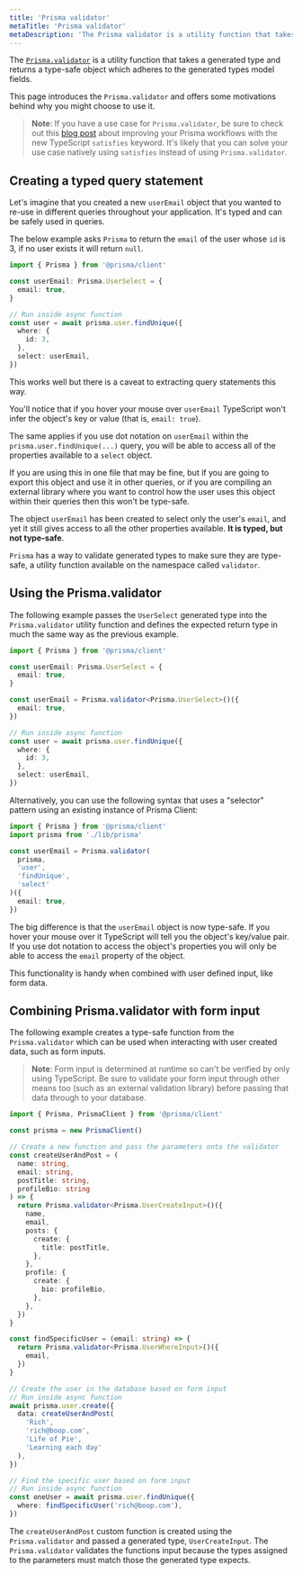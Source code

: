 ```yaml
---
title: 'Prisma validator'
metaTitle: 'Prisma validator'
metaDescription: 'The Prisma validator is a utility function that takes a generated type and returns a type-safe object which adheres to the generated types model fields.'
---
```


<TopBlock>

The [`Prisma.validator`](/orm/reference/prisma-client-reference#prismavalidator)  is a utility function that takes a generated type and returns a type-safe object which adheres to the generated types model fields.

This page introduces the `Prisma.validator` and offers some motivations behind why you might choose to use it.

</TopBlock>

> **Note**: If you have a use case for `Prisma.validator`, be sure to check out this [blog post](https://www.prisma.io/blog/satisfies-operator-ur8ys8ccq7zb) about improving your Prisma workflows with the new TypeScript `satisfies` keyword. It's likely that you can solve your use case natively using `satisfies` instead of using `Prisma.validator`.

## Creating a typed query statement

Let's imagine that you created a new `userEmail` object that you wanted to re-use in different queries throughout your application. It's typed and can be safely used in queries.

The below example asks `Prisma` to return the `email` of the user whose `id` is 3, if no user exists it will return `null`.

```ts
import { Prisma } from '@prisma/client'

const userEmail: Prisma.UserSelect = {
  email: true,
}

// Run inside async function
const user = await prisma.user.findUnique({
  where: {
    id: 3,
  },
  select: userEmail,
})
```

This works well but there is a caveat to extracting query statements this way.

You'll notice that if you hover your mouse over `userEmail` TypeScript won't infer the object's key or value (that is, `email: true`).

The same applies if you use dot notation on `userEmail` within the `prisma.user.findUnique(...)` query, you will be able to access all of the properties available to a `select` object.

If you are using this in one file that may be fine, but if you are going to export this object and use it in other queries, or if you are compiling an external library where you want to control how the user uses this object within their queries then this won't be type-safe.

The object `userEmail` has been created to select only the user's `email`, and yet it still gives access to all the other properties available. **It is typed, but not type-safe**.

`Prisma` has a way to validate generated types to make sure they are type-safe, a utility function available on the namespace called `validator`.

## Using the <inlinecode>Prisma.validator</inlinecode>

The following example passes the `UserSelect` generated type into the `Prisma.validator` utility function and defines the expected return type in much the same way as the previous example.

```ts highlight=3,4,5;delete|7-9;add
import { Prisma } from '@prisma/client'

const userEmail: Prisma.UserSelect = {
  email: true,
}

const userEmail = Prisma.validator<Prisma.UserSelect>()({
  email: true,
})

// Run inside async function
const user = await prisma.user.findUnique({
  where: {
    id: 3,
  },
  select: userEmail,
})
```

Alternatively, you can use the following syntax that uses a "selector" pattern using an existing instance of Prisma Client:

```ts
import { Prisma } from '@prisma/client'
import prisma from './lib/prisma'

const userEmail = Prisma.validator(
  prisma,
  'user',
  'findUnique',
  'select'
)({
  email: true,
})
```

The big difference is that the `userEmail` object is now type-safe. If you hover your mouse over it TypeScript will tell you the object's key/value pair. If you use dot notation to access the object's properties you will only be able to access the `email` property of the object.

This functionality is handy when combined with user defined input, like form data.

## Combining <inlinecode>Prisma.validator</inlinecode> with form input

The following example creates a type-safe function from the `Prisma.validator` which can be used when interacting with user created data, such as form inputs.

> **Note**: Form input is determined at runtime so can't be verified by only using TypeScript. Be sure to validate your form input through other means too (such as an external validation library) before passing that data through to your database.

```ts
import { Prisma, PrismaClient } from '@prisma/client'

const prisma = new PrismaClient()

// Create a new function and pass the parameters onto the validator
const createUserAndPost = (
  name: string,
  email: string,
  postTitle: string,
  profileBio: string
) => {
  return Prisma.validator<Prisma.UserCreateInput>()({
    name,
    email,
    posts: {
      create: {
        title: postTitle,
      },
    },
    profile: {
      create: {
        bio: profileBio,
      },
    },
  })
}

const findSpecificUser = (email: string) => {
  return Prisma.validator<Prisma.UserWhereInput>()({
    email,
  })
}

// Create the user in the database based on form input
// Run inside async function
await prisma.user.create({
  data: createUserAndPost(
    'Rich',
    'rich@boop.com',
    'Life of Pie',
    'Learning each day'
  ),
})

// Find the specific user based on form input
// Run inside async function
const oneUser = await prisma.user.findUnique({
  where: findSpecificUser('rich@boop.com'),
})
```

The `createUserAndPost` custom function is created using the `Prisma.validator` and passed a generated type, `UserCreateInput`. The `Prisma.validator` validates the functions input because the types assigned to the parameters must match those the generated type expects.
